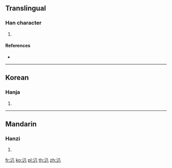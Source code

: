==Translingual==

===Han character===
{{Han char|rn=85|rad=水|as=02|sn=5|four=38100|canj=EC,XEC|ids=⿰氵八}}

# {{defn|Han|sort=水02}}

====References====
* {{Han ref|kx=0604.050|dkj=17106|dj=0998.020|hdz=31548.080|uh=6C43|ud=27715|bh=C9A2|bd=51618}}

----

==Korean==

===Hanja===
{{ko-hanja|hangeul=파|eumhun=|rv=pa|mr=p'a|y=pha}}

# {{defn|lang=ko|sort=水02}}

----

==Mandarin==

===Hanzi===
{{cmn-hanzi|pin=[[bīn]] ([[bin1]])|wg=pin<sup>1</sup>}}

# {{defn|lang=cmn|sort=水02}}

[[fr:汃]]
[[ko:汃]]
[[pl:汃]]
[[th:汃]]
[[zh:汃]]